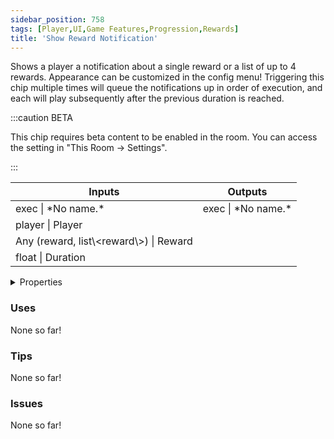 ```yaml
---
sidebar_position: 758
tags: [Player,UI,Game Features,Progression,Rewards]
title: 'Show Reward Notification'
---
```


Shows a player a notification about a single reward or a list of up to 4 rewards. Appearance can be customized in the config menu! Triggering this chip multiple times will queue the notifications up in order of execution, and each will play subsequently after the previous duration is reached.

:::caution BETA

This chip requires beta content to be enabled in the room. You can access the setting in "This Room -> Settings".

:::

<IChip uuid="3d713e71-2729-4819-819c-bcbe6fb8d400"/>

<table><thead><tr><th>Inputs</th><th>Outputs</th></tr></thead><tbody><tr><td>exec | *No name.*</td><td>exec | *No name.*</td></tr><tr><td>player | Player</td><td /></tr><tr><td>Any (reward, list\&lt;reward\&gt;) | Reward</td><td /></tr><tr><td>float | Duration</td><td /></tr></tbody></table>

<details>
  <summary>Properties</summary>
  <div>
    <div>
    <table>
      <tbody>
        <tr>
          <td>Is beta required?</td>
          <td>Yes</td>
        </tr>
        <tr>
          <td>Is chip a trolling risk?</td>
          <td>No</td>
        </tr>
        <tr>
          <td>Is chip a role assignment risk?</td>
          <td>No</td>
        </tr>
        <tr>
          <td>Chip UUID</td>
          <td>3d713e71-2729-4819-819c-bcbe6fb8d400</td>
        </tr>
        <tr>
          <td>Room availability</td>
          <td>Available everywhere</td>
        </tr>
      </tbody>
    </table>
    </div>
  </div>
</details>

### Uses

None so far!

### Tips

None so far!

### Issues

None so far!